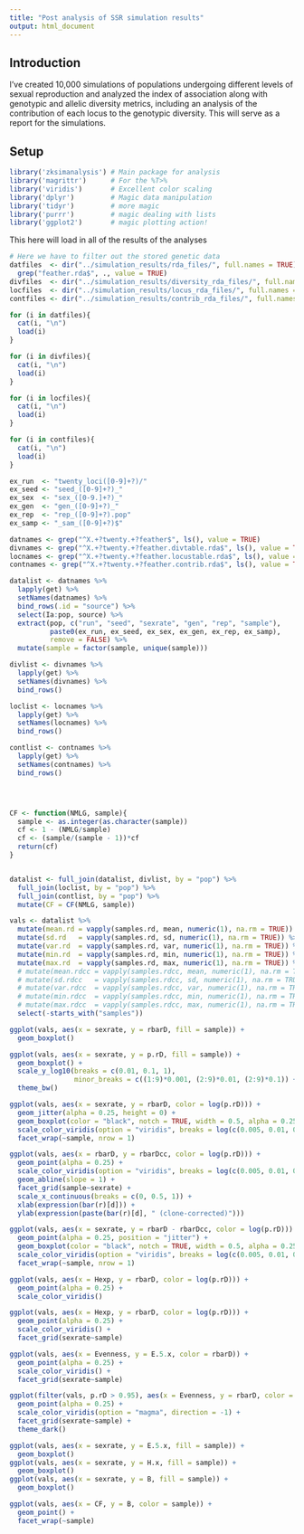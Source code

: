 ```yaml
---
title: "Post analysis of SSR simulation results"
output: html_document
---
```



## Introduction

I've created 10,000 simulations of populations undergoing different levels of
sexual reproduction and analyzed the index of association along with genotypic
and allelic diversity metrics, including an analysis of the contribution of each
locus to the genotypic diversity. This will serve as a report for the 
simulations.

## Setup

```r
library('zksimanalysis') # Main package for analysis
library('magrittr')      # For the %T>%
library('viridis')       # Excellent color scaling
library('dplyr')         # Magic data manipulation
library('tidyr')         # more magic
library('purrr')         # magic dealing with lists
library('ggplot2')       # magic plotting action!
```

This here will load in all of the results of the analyses

```r
# Here we have to filter out the stored genetic data
datfiles  <- dir("../simulation_results/rda_files/", full.names = TRUE) %>% 
  grep("feather.rda$", ., value = TRUE)
divfiles  <- dir("../simulation_results/diversity_rda_files/", full.names = TRUE)
locfiles  <- dir("../simulation_results/locus_rda_files/", full.names = TRUE)
contfiles <- dir("../simulation_results/contrib_rda_files/", full.names = TRUE)

for (i in datfiles){
  cat(i, "\n")
  load(i)
}

for (i in divfiles){
  cat(i, "\n")
  load(i)
}

for (i in locfiles){
  cat(i, "\n")
  load(i)
}

for (i in contfiles){
  cat(i, "\n")
  load(i)
}
```

```r
ex_run  <- "twenty_loci([0-9]+?)/"
ex_seed <- "seed_([0-9]+?)_"
ex_sex  <- "sex_([0-9.]+?)_"
ex_gen  <- "gen_([0-9]+?)_"
ex_rep  <- "rep_([0-9]+?).pop"
ex_samp <- "_sam_([0-9]+?)$"

datnames <- grep("^X.+?twenty.+?feather$", ls(), value = TRUE)
divnames <- grep("^X.+?twenty.+?feather.divtable.rda$", ls(), value = TRUE)
locnames <- grep("^X.+?twenty.+?feather.locustable.rda$", ls(), value = TRUE)
contnames <- grep("^X.+?twenty.+?feather.contrib.rda$", ls(), value = TRUE)

datalist <- datnames %>%
  lapply(get) %>%
  setNames(datnames) %>%
  bind_rows(.id = "source") %>%
  select(Ia:pop, source) %>%
  extract(pop, c("run", "seed", "sexrate", "gen", "rep", "sample"),
          paste0(ex_run, ex_seed, ex_sex, ex_gen, ex_rep, ex_samp),
          remove = FALSE) %>%
  mutate(sample = factor(sample, unique(sample)))

divlist <- divnames %>%
  lapply(get) %>%
  setNames(divnames) %>%
  bind_rows()

loclist <- locnames %>%
  lapply(get) %>%
  setNames(locnames) %>%
  bind_rows()

contlist <- contnames %>%
  lapply(get) %>%
  setNames(contnames) %>%
  bind_rows()




CF <- function(NMLG, sample){
  sample <- as.integer(as.character(sample))
  cf <- 1 - (NMLG/sample)
  cf <- (sample/(sample - 1))*cf
  return(cf)
}


datalist <- full_join(datalist, divlist, by = "pop") %>%
  full_join(loclist, by = "pop") %>%
  full_join(contlist, by = "pop") %>%
  mutate(CF = CF(NMLG, sample))

vals <- datalist %>%
  mutate(mean.rd = vapply(samples.rd, mean, numeric(1), na.rm = TRUE)) %>%
  mutate(sd.rd   = vapply(samples.rd, sd, numeric(1), na.rm = TRUE)) %>%
  mutate(var.rd  = vapply(samples.rd, var, numeric(1), na.rm = TRUE)) %>%
  mutate(min.rd  = vapply(samples.rd, min, numeric(1), na.rm = TRUE)) %>%
  mutate(max.rd  = vapply(samples.rd, max, numeric(1), na.rm = TRUE)) %>%
  # mutate(mean.rdcc = vapply(samples.rdcc, mean, numeric(1), na.rm = TRUE)) %>%
  # mutate(sd.rdcc   = vapply(samples.rdcc, sd, numeric(1), na.rm = TRUE)) %>%
  # mutate(var.rdcc  = vapply(samples.rdcc, var, numeric(1), na.rm = TRUE)) %>%
  # mutate(min.rdcc  = vapply(samples.rdcc, min, numeric(1), na.rm = TRUE)) %>%
  # mutate(max.rdcc  = vapply(samples.rdcc, max, numeric(1), na.rm = TRUE)) %>%
  select(-starts_with("samples"))
```


```r
ggplot(vals, aes(x = sexrate, y = rbarD, fill = sample)) +
  geom_boxplot()
```


```r
ggplot(vals, aes(x = sexrate, y = p.rD, fill = sample)) +
  geom_boxplot() +
  scale_y_log10(breaks = c(0.01, 0.1, 1),
                minor_breaks = c((1:9)*0.001, (2:9)*0.01, (2:9)*0.1)) +
  theme_bw()
```

```r
ggplot(vals, aes(x = sexrate, y = rbarD, color = log(p.rD))) +
  geom_jitter(alpha = 0.25, height = 0) +
  geom_boxplot(color = "black", notch = TRUE, width = 0.5, alpha = 0.25) +
  scale_color_viridis(option = "viridis", breaks = log(c(0.005, 0.01, 0.025, 0.05, 0.1)), labels = c(0.005, 0.01, 0.025, 0.05, 0.1)) +
  facet_wrap(~sample, nrow = 1)
```


```r
ggplot(vals, aes(x = rbarD, y = rbarDcc, color = log(p.rD))) +
  geom_point(alpha = 0.25) +
  scale_color_viridis(option = "viridis", breaks = log(c(0.005, 0.01, 0.025, 0.05, 0.1)), labels = c(0.005, 0.01, 0.025, 0.05, 0.1)) +
  geom_abline(slope = 1) +
  facet_grid(sample~sexrate) +
  scale_x_continuous(breaks = c(0, 0.5, 1)) +
  xlab(expression(bar(r)[d])) +
  ylab(expression(paste(bar(r)[d], " (clone-corrected)")))
```


```r
ggplot(vals, aes(x = sexrate, y = rbarD - rbarDcc, color = log(p.rD))) +
  geom_point(alpha = 0.25, position = "jitter") +
  geom_boxplot(color = "black", notch = TRUE, width = 0.5, alpha = 0.25) +
  scale_color_viridis(option = "viridis", breaks = log(c(0.005, 0.01, 0.025, 0.05, 0.1)), labels = c(0.005, 0.01, 0.025, 0.05, 0.1)) +
  facet_wrap(~sample, nrow = 1)
```




```r
ggplot(vals, aes(x = Hexp, y = rbarD, color = log(p.rD))) +
  geom_point(alpha = 0.25) +
  scale_color_viridis()
```

```r
ggplot(vals, aes(x = Hexp, y = rbarD, color = log(p.rD))) +
  geom_point(alpha = 0.25) +
  scale_color_viridis() +
  facet_grid(sexrate~sample)
```

```r
ggplot(vals, aes(x = Evenness, y = E.5.x, color = rbarD)) +
  geom_point(alpha = 0.25) +
  scale_color_viridis() +
  facet_grid(sexrate~sample)
```

```r
ggplot(filter(vals, p.rD > 0.95), aes(x = Evenness, y = rbarD, color = E.5.x)) +
  geom_point(alpha = 0.25) +
  scale_color_viridis(option = "magma", direction = -1) +
  facet_grid(sexrate~sample) +
  theme_dark()
```

```r
ggplot(vals, aes(x = sexrate, y = E.5.x, fill = sample)) +
  geom_boxplot()
ggplot(vals, aes(x = sexrate, y = H.x, fill = sample)) +
  geom_boxplot()
ggplot(vals, aes(x = sexrate, y = B, fill = sample)) +
  geom_boxplot()
```


```r
ggplot(vals, aes(x = CF, y = B, color = sample)) +
  geom_point() +
  facet_wrap(~sample)
```

